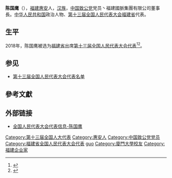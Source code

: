 {{otheruse|陈国鹰}}
{{Infobox person
|name=陈国鹰
|birth_date={{birth year and age|1963|2}}
|ancestor=[[福建|福建]][[惠安|惠安]]
|nationality={{PRC}}
|title=[[全国人大代表|全国人大代表]]丶[[企業家|企業家]]
|ethnicity=[[汉族|汉族]]
|gender=男
|party=[[中国致公党|中国致公党]]
|website=[http://210.82.31.1:8084/delegate/viewDelegate.action?dbid=131060 全国人大代表数据库]
}}
'''陈国鹰'''（{{bd|1963年|2月}}），[[福建|福建]][[惠安|惠安]]人，[[汉族|汉族]]，[[中国致公党|中国致公党]]党员丶福建國脈集團有限公司董事長。[[中华人民共和国|中华人民共和国]]政治人物、[[第十三届全国人民代表大会|第十三届全国人民代表大会]][[福建省|福建省]]代表{{refnest|{{Cite web|url=http://210.82.31.1:8084/delegate/viewDelegate.action?dbid=131060|title=全国人民代表大会代表信息-陈国鹰|accessdate=2020-03-16|work=中国人大网}}}}。

==生平==
2018年，陈国鹰被选为[[福建省|福建省]]出席[[第十三届全国人民代表大会|第十三届全国人民代表大会]][[第十三届全国人民代表大会代表|代表]]<ref>{{Cite web|title=中华人民共和国第十三届全国人民代表大会代表名单|url=http://www.gov.cn/xinwen/2018-02/24/content_5268538.htm|accessdate=2020-03-16|work=中国政府网}}</ref><ref>{{Cite web|title=（受权发布）中华人民共和国第十三届全国人民代表大会代表名单-中新网|url=http://www.chinanews.com/gn/2018/02-25/8453959.shtml|accessdate=2021-02-13|work=中新网}}</ref>。

==参见==
* [[第十三届全国人民代表大会代表名单|第十三届全国人民代表大会代表名单]]

==參考文獻==
{{reflist}}

==外部链接==
{{Portal|中国|政治}}
* [http://210.82.31.1:8084/delegate/viewDelegate.action?dbid=131060 全国人民代表大会代表信息-陈国鹰]

{{DEFAULTSORT:chen guoying}}
[[Category:第十三届全国人大代表|Category:第十三届全国人大代表]]
[[Category:惠安人|Category:惠安人]]
[[Category:中国致公党党员|Category:中国致公党党员]]
[[Category:福建省全国人民代表大会代表|Category:福建省全国人民代表大会代表]]
[[Category:陈姓|guo]]
[[Category:廈門大學校友|Category:廈門大學校友]]
[[Category:福建企业家|Category:福建企业家]]


{{中国政治人物小作品}}
